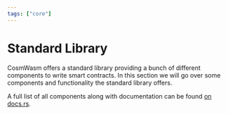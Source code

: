 ```yaml
---
tags: ["core"]
---
```



# Standard Library

CosmWasm offers a standard library providing a bunch of different components to
write smart contracts. In this section we will go over some components and
functionality the standard library offers.

A full list of all components along with documentation can be found [on docs.rs].

[on docs.rs]: https://docs.rs/cosmwasm-std
